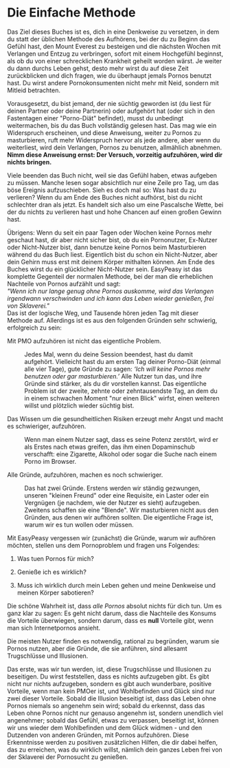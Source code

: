 # Die Einfache Methode

Das Ziel dieses Buches ist es, dich in eine Denkweise zu versetzen, in
dem du statt der üblichen Methode des Aufhörens, bei der du zu Beginn
das Gefühl hast, den Mount Everest zu besteigen und die nächsten Wochen
mit Verlangen und Entzug zu verbringen, sofort mit einem Hochgefühl
beginnst, als ob du von einer schrecklichen Krankheit geheilt worden
wärst. Je weiter du dann durchs Leben gehst, desto mehr wirst du auf
diese Zeit zurückblicken und dich fragen, wie du überhaupt jemals Pornos
benutzt hast. Du wirst andere Pornokonsumenten nicht mehr mit Neid,
sondern mit Mitleid betrachten.

Vorausgesetzt, du bist jemand, der nie süchtig geworden ist (du liest
für deinen Partner oder deine Partnerin) oder aufgehört hat (oder sich
in den Fastentagen einer \"Porno-Diät\" befindet), musst du unbedingt
weitermachen, bis du das Buch vollständig gelesen hast. Das mag wie ein
Widerspruch erscheinen, und diese Anweisung, weiter zu Pornos zu
masturbieren, ruft mehr Widerspruch hervor als jede andere, aber wenn du
weiterliest, wird dein Verlangen, Pornos zu benutzen, allmählich
abnehmen. **Nimm diese Anweisung ernst: Der Versuch, vorzeitig
aufzuhören, wird dir nichts bringen.**

Viele beenden das Buch nicht, weil sie das Gefühl haben, etwas aufgeben
zu müssen. Manche lesen sogar absichtlich nur eine Zeile pro Tag, um das
böse Ereignis aufzuschieben. Sieh es doch mal so: Was hast du zu
verlieren? Wenn du am Ende des Buches nicht aufhörst, bist du nicht
schlechter dran als jetzt. Es handelt sich also um eine Pascalsche
Wette, bei der du nichts zu verlieren hast und hohe Chancen auf einen
großen Gewinn hast.

Übrigens: Wenn du seit ein paar Tagen oder Wochen keine Pornos mehr
geschaut hast, dir aber nicht sicher bist, ob du ein Pornonutzer,
Ex-Nutzer oder Nicht-Nutzer bist, dann benutze keine Pornos beim
Masturbieren während du das Buch liest. Eigentlich bist du schon ein
Nicht-Nutzer, aber dein Gehirn muss erst mit deinem Körper mithalten
können. Am Ende des Buches wirst du ein glücklicher Nicht-Nutzer sein.
EasyPeasy ist das komplette Gegenteil der normalen Methode, bei der man
die erheblichen Nachteile von Pornos aufzählt und sagt:\
*\"Wenn ich nur lange genug ohne Pornos auskomme, wird das Verlangen
irgendwann verschwinden und ich kann das Leben wieder genießen, frei von
Sklaverei.\"*\
Das ist der logische Weg, und Tausende hören jeden Tag mit dieser
Methode auf. Allerdings ist es aus den folgenden Gründen sehr schwierig,
erfolgreich zu sein:

Mit PMO aufzuhören ist nicht das eigentliche Problem.

:   Jedes Mal, wenn du deine Session beendest, hast du damit aufgehört.
    Vielleicht hast du am ersten Tag deiner Porno-Diät (einmal alle vier
    Tage), gute Gründe zu sagen: *'Ich will keine Pornos mehr benutzen
    oder gar masturbieren.'* Alle Nutzer tun das, und ihre Gründe sind
    stärker, als du dir vorstellen kannst. Das eigentliche Problem ist
    der zweite, zehnte oder zehntausendste Tag, an dem du in einem
    schwachen Moment \"nur einen Blick\" wirfst, einen weiteren willst
    und plötzlich wieder süchtig bist.

Das Wissen um die gesundheitlichen Risiken erzeugt mehr Angst und macht es schwieriger, aufzuhören.

:   Wenn man einem Nutzer sagt, dass es seine Potenz zerstört, wird er
    als Erstes nach etwas greifen, das ihm einen Dopaminschub
    verschafft: eine Zigarette, Alkohol oder sogar die Suche nach einem
    Porno im Browser.

Alle Gründe, aufzuhören, machen es noch schwieriger.

:   Das hat zwei Gründe. Erstens werden wir ständig gezwungen, unseren
    \"kleinen Freund\" oder eine Requisite, ein Laster oder ein
    Vergnügen (je nachdem, wie der Nutzer es sieht) aufzugeben. Zweitens
    schaffen sie eine \"Blende\". Wir masturbieren nicht aus den
    Gründen, aus denen wir aufhören sollten. Die eigentliche Frage ist,
    warum wir es tun wollen oder müssen.

Mit EasyPeasy vergessen wir (zunächst) die Gründe, warum wir aufhören
möchten, stellen uns dem Pornoproblem und fragen uns Folgendes:

1.  Was tuen Pornos für mich?

2.  Genieße ich es wirklich?

3.  Muss ich wirklich durch mein Leben gehen und meine Denkweise und
    meinen Körper sabotieren?

Die schöne Wahrheit ist, dass *alle Pornos* absolut nichts für dich tun.
Um es ganz klar zu sagen: Es geht nicht darum, dass die Nachteile des
Konsums die Vorteile überwiegen, sondern darum, dass es **null**
Vorteile gibt, wenn man sich Internetpornos ansieht.

Die meisten Nutzer finden es notwendig, rational zu begründen, warum sie
Pornos nutzen, aber die Gründe, die sie anführen, sind allesamt
Trugschlüsse und Illusionen.

Das erste, was wir tun werden, ist, diese Trugschlüsse und Illusionen zu
beseitigen. Du wirst feststellen, dass es nichts aufzugeben gibt. Es
gibt nicht nur nichts aufzugeben, sondern es gibt auch wunderbare,
positive Vorteile, wenn man kein PMOer ist, und Wohlbefinden und Glück
sind nur zwei dieser Vorteile. Sobald die Illusion beseitigt ist, dass
das Leben ohne Pornos niemals so angenehm sein wird; sobald du erkennst,
dass das Leben ohne Pornos nicht nur genauso angenehm ist, sondern
unendlich viel angenehmer; sobald das Gefühl, etwas zu verpassen,
beseitigt ist, können wir uns wieder dem Wohlbefinden und dem Glück
widmen - und den Dutzenden von anderen Gründen, mit Pornos aufzuhören.
Diese Erkenntnisse werden zu positiven zusätzlichen Hilfen, die dir
dabei helfen, das zu erreichen, was du wirklich willst, nämlich dein
ganzes Leben frei von der Sklaverei der Pornosucht zu genießen.
